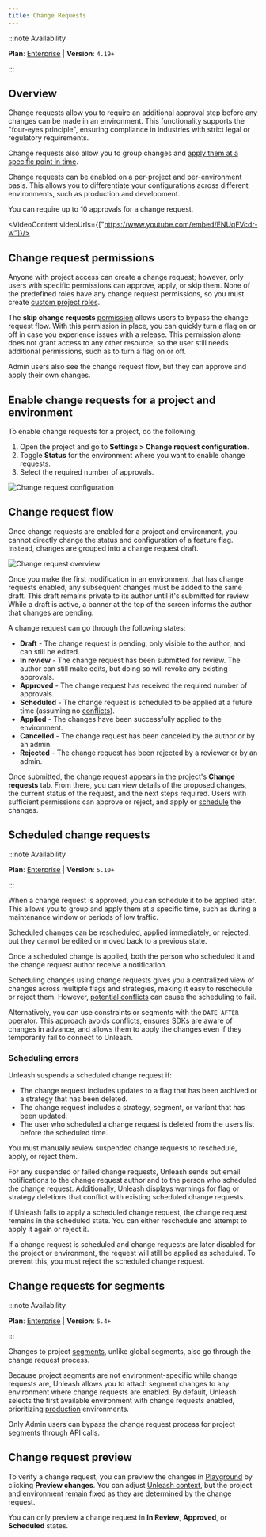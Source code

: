 ```yaml
---
title: Change Requests
---
```



:::note Availability

**Plan**: [Enterprise](https://www.getunleash.io/pricing) | **Version**: `4.19+`

:::

## Overview

Change requests allow you to require an additional approval step before any changes can be made in an environment. This functionality supports the "four-eyes principle", ensuring compliance in industries with strict legal or regulatory requirements.
 
Change requests also allow you to group changes and [apply them at a specific point in time](#scheduled-change-requests).

Change requests can be enabled on a per-project and per-environment basis. This allows you to differentiate your configurations across different environments, such as production and development.

You can require up to 10 approvals for a change request.

<VideoContent videoUrls={["https://www.youtube.com/embed/ENUqFVcdr-w"]}/>

## Change request permissions

Anyone with project access can create a change request; however, only users with specific permissions can approve, apply, or skip them. None of the predefined roles have any change request permissions, so you must create [custom project roles](/reference/rbac#custom-project-roles).

The **skip change requests** [permission](/reference/rbac#environment-permissions) allows users to bypass the change request flow. With this permission in place, you can quickly turn a flag on or off in case you experience issues with a release. This permission alone does not grant access to any other resource, so the user still needs additional permissions, such as to turn a flag on or off.

Admin users also see the change request flow, but they can approve and apply their own changes.

## Enable change requests for a project and environment

To enable change requests for a project, do the following:

1. Open the project and go to **Settings > Change request configuration**.
2. Toggle **Status** for the environment where you want to enable change requests.
3. Select the required number of approvals.

![Change request configuration](/img/change-request-configuration.png)

## Change request flow

Once change requests are enabled for a project and environment, you cannot directly change the status and configuration of a feature flag. Instead, changes are grouped into a change request draft.

![Change request overview](/img/change-request-overview.svg)

Once you make the first modification in an environment that has change requests enabled, any subsequent changes must be added to the same draft. This draft remains private to its author until it's submitted for review. While a draft is active, a banner at the top of the screen informs the author that changes are pending.

A change request can go through the following states:
* **Draft** - The change request is pending, only visible to the author, and can still be edited.
* **In review** - The change request has been submitted for review. The author can still make edits, but doing so will revoke any existing approvals.
* **Approved** - The change request has received the required number of approvals.
* **Scheduled** - The change request is scheduled to be applied at a future time (assuming no [conflicts](#scheduling-errors)).
* **Applied** - The changes have been successfully applied to the environment.
* **Cancelled** - The change request has been canceled by the author or by an admin.
* **Rejected** - The change request has been rejected by a reviewer or by an admin.

Once submitted, the change request appears in the project's **Change requests** tab. From there, you can view details of the proposed changes, the current status of the request, and the next steps required. Users with sufficient permissions can approve or reject, and apply or [schedule](#scheduled-change-requests) the changes.

## Scheduled change requests

:::note Availability

**Plan**: [Enterprise](https://www.getunleash.io/pricing) | **Version**: `5.10+`

:::

When a change request is approved, you can schedule it to be applied later. This allows you to group and apply them at a specific time, such as during a maintenance window or periods of low traffic.

Scheduled changes can be rescheduled, applied immediately, or rejected, but they cannot be edited or moved back to a previous state.

Once a scheduled change is applied, both the person who scheduled it and the change request author receive a notification.

Scheduling changes using change requests gives you a centralized view of changes across multiple flags and strategies, making it easy to reschedule or reject them. However, [potential conflicts](#scheduling-errors) can cause the scheduling to fail.

Alternatively, you can use constraints or segments with the `DATE_AFTER` [operator](/reference/activation-strategies#date-and-time-operators). This approach avoids conflicts, ensures SDKs are aware of changes in advance, and allows them to apply the changes even if they temporarily fail to connect to Unleash.

### Scheduling errors

Unleash suspends a scheduled change request if:
- The change request includes updates to a flag that has been archived or a strategy that has been deleted. 
- The change request includes a strategy, segment, or variant that has been updated.
- The user who scheduled a change request is deleted from the users list before the scheduled time.

You must manually review suspended change requests to reschedule, apply, or reject them.

For any suspended or failed change requests, Unleash sends out email notifications to the change request author and to the person who scheduled the change request. Additionally, Unleash displays warnings for flag or strategy deletions that conflict with existing scheduled change requests.

If Unleash fails to apply a scheduled change request, the change request remains in the scheduled state. You can either reschedule and attempt to apply it again or reject it.

If a change request is scheduled and change requests are later disabled for the project or environment, the request will still be applied as scheduled. To prevent this, you must reject the scheduled change request.

## Change requests for segments

:::note Availability

**Plan**: [Enterprise](https://www.getunleash.io/pricing) | **Version**: `5.4+`

:::

Changes to project [segments](/reference#segments), unlike global segments, also go through the change request process.

Because project segments are not environment-specific while change requests are, Unleash allows you to attach segment changes to any environment where change requests are enabled. By default, Unleash selects the first available environment with change requests enabled, prioritizing [production](/reference/environments#environment-types) environments.

Only Admin users can bypass the change request process for project segments through API calls.

## Change request preview

To verify a change request, you can preview the changes in [Playground](/reference/playground) by clicking **Preview changes**. You can adjust [Unleash context](/reference/playground#the-unleash-context), but the project and environment remain fixed as they are determined by the change request.

You can only preview a change request in **In Review**, **Approved**, or **Scheduled** states.